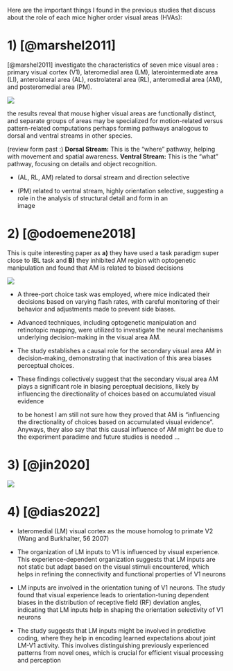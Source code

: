 Here are the important things I found in the previous studies that discuss about the role of each mice higher order visual areas (HVAs):\

# 1) [@marshel2011]

[@marshel2011] investigate the characteristics of seven mice visual area : primary visual cortex (V1), lateromedial area (LM), laterointermediate area (LI), anterolateral area (AL), rostrolateral area (RL), anteromedial area (AM), and posteromedial area (PM).

![](images/paste-2.png)

the results reveal that mouse higher visual areas are functionally distinct, and separate groups of areas may be specialized for motion-related versus pattern-related computations perhaps forming pathways analogous to dorsal and ventral streams in other species.

(review form past :) **Dorsal Stream:** This is the "where" pathway, helping with movement and spatial awareness. **Ventral Stream:** This is the "what" pathway, focusing on details and object recognition.

-   (AL, RL, AM) related to dorsal stream and direction selective

-   (PM) related to ventral stream, highly orientation selective, suggesting a role in the analysis of structural detail and form in an\
    image

# 2) [@odoemene2018]

This is quite interesting paper as **a)** they have used a task paradigm super close to IBL task and **B)** they inhibited AM region with optogenetic manipulation and found that AM is related to biased decisions

![](images/paste-3.png)

-   A three-port choice task was employed, where mice indicated their decisions based on varying flash rates, with careful monitoring of their behavior and adjustments made to prevent side biases.

-   Advanced techniques, including optogenetic manipulation and retinotopic mapping, were utilized to investigate the neural mechanisms underlying decision-making in the visual area AM.

<!-- -->

-   The study establishes a causal role for the secondary visual area AM in decision-making, demonstrating that inactivation of this area biases perceptual choices.

-   These findings collectively suggest that the secondary visual area AM plays a significant role in biasing perceptual decisions, likely by influencing the directionality of choices based on accumulated visual evidence

    to be honest I am still not sure how they proved that AM is "influencing the directionality of choices based on accumulated visual evidence". Anyways, they also say that this causal influence of AM might be due to the experiment paradime and future studies is needed ...

# 3) [@jin2020]

![](images/paste-4.png)

# 4) [@dias2022]

-   lateromedial (LM) visual cortex as the mouse homolog to primate V2 (Wang and Burkhalter, 56 2007)

-   The organization of LM inputs to V1 is influenced by visual experience. This experience-dependent organization suggests that LM inputs are not static but adapt based on the visual stimuli encountered, which helps in refining the connectivity and functional properties of V1 neurons

-   LM inputs are involved in the orientation tuning of V1 neurons. The study found that visual experience leads to orientation-tuning dependent biases in the distribution of receptive field (RF) deviation angles, indicating that LM inputs help in shaping the orientation selectivity of V1 neurons

-   The study suggests that LM inputs might be involved in predictive coding, where they help in encoding learned expectations about joint LM-V1 activity. This involves distinguishing previously experienced patterns from novel ones, which is crucial for efficient visual processing and perception